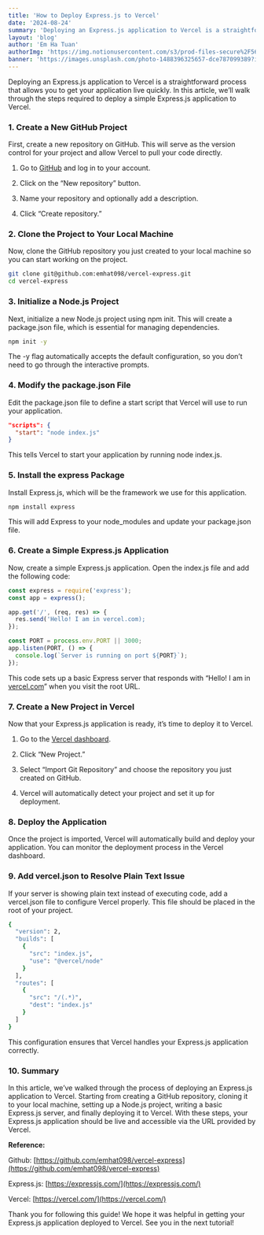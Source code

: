 ```yaml
---
title: 'How to Deploy Express.js to Vercel'
date: '2024-08-24'
summary: 'Deploying an Express.js application to Vercel is a straightforward process that allows you to get your application live quickly. In this article, we’ll walk through the steps required to deploy a simple Express.js application to Vercel.'
layout: 'blog'
author: 'Em Ha Tuan'
authorImg: 'https://img.notionusercontent.com/s3/prod-files-secure%2F56297b57-d436-4e76-b430-dc33daeb3f94%2Fbe7dbcc9-f087-4c69-bce0-f5c59fbf8034%2F322727530_3383089278636676_8051574977311734060_n.jpg/size/w=250?exp=1731145919&sig=hGTmXJxEmtwj70qZBrD9MYrLj7SZavRIGfEERnSi8Cg'
banner: 'https://images.unsplash.com/photo-1488396325657-dce787099389?ixlib=rb-4.0.3&q=85&fm=jpg&crop=entropy&cs=srgb&w=4800'
---
```


Deploying an Express.js application to Vercel is a straightforward process that allows you to get your application live quickly. In this article, we’ll walk through the steps required to deploy a simple Express.js application to Vercel.

### **1. Create a New GitHub Project**

First, create a new repository on GitHub. This will serve as the version control for your project and allow Vercel to pull your code directly.

1. Go to [GitHub](https://github.com/) and log in to your account.

2. Click on the “New repository” button.

3. Name your repository and optionally add a description.

4. Click “Create repository.”

### **2. Clone the Project to Your Local Machine**

Now, clone the GitHub repository you just created to your local machine so you can start working on the project.

```bash
git clone git@github.com:emhat098/vercel-express.git
cd vercel-express
```

### **3. Initialize a Node.js Project**

Next, initialize a new Node.js project using npm init. This will create a package.json file, which is essential for managing dependencies.

```bash
npm init -y
```

The -y flag automatically accepts the default configuration, so you don’t need to go through the interactive prompts.

### **4. Modify the package.json File**

Edit the package.json file to define a start script that Vercel will use to run your application.

```json
"scripts": {
  "start": "node index.js"
}
```

This tells Vercel to start your application by running node index.js.

### **5. Install the express Package**

Install Express.js, which will be the framework we use for this application.

```bash
npm install express
```

This will add Express to your node_modules and update your package.json file.

### **6. Create a Simple Express.js Application**

Now, create a simple Express.js application. Open the index.js file and add the following code:

```jsx
const express = require('express');
const app = express();

app.get('/', (req, res) => {
  res.send('Hello! I am in vercel.com);
});

const PORT = process.env.PORT || 3000;
app.listen(PORT, () => {
  console.log(`Server is running on port ${PORT}`);
});
```

This code sets up a basic Express server that responds with “Hello! I am in [vercel.com](http://vercel.com/)” when you visit the root URL.

### **7. Create a New Project in Vercel**

Now that your Express.js application is ready, it’s time to deploy it to Vercel.

1. Go to the [Vercel dashboard](https://vercel.com/dashboard).

2. Click “New Project.”

3. Select “Import Git Repository” and choose the repository you just created on GitHub.

4. Vercel will automatically detect your project and set it up for deployment.

### **8. Deploy the Application**

Once the project is imported, Vercel will automatically build and deploy your application. You can monitor the deployment process in the Vercel dashboard.

### **9. Add vercel.json to Resolve Plain Text Issue**

If your server is showing plain text instead of executing code, add a vercel.json file to configure Vercel properly. This file should be placed in the root of your project.

```bash
{
  "version": 2,
  "builds": [
    {
      "src": "index.js",
      "use": "@vercel/node"
    }
  ],
  "routes": [
    {
      "src": "/(.*)",
      "dest": "index.js"
    }
  ]
}
```

This configuration ensures that Vercel handles your Express.js application correctly.

### **10. Summary**

In this article, we’ve walked through the process of deploying an Express.js application to Vercel. Starting from creating a GitHub repository, cloning it to your local machine, setting up a Node.js project, writing a basic Express.js server, and finally deploying it to Vercel. With these steps, your Express.js application should be live and accessible via the URL provided by Vercel.

**Reference:**

Github: [https://github.com/emhat098/vercel-express](https://github.com/emhat098/vercel-express)

Express.js: [https://expressjs.com/](https://expressjs.com/)

Vercel: [https://vercel.com/](https://vercel.com/)

Thank you for following this guide! We hope it was helpful in getting your Express.js application deployed to Vercel. See you in the next tutorial!
